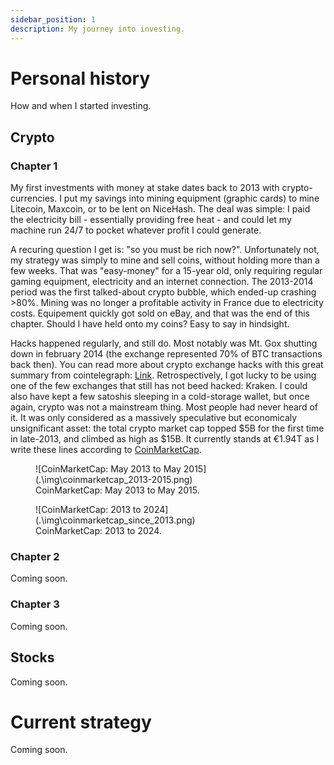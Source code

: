 ```yaml
---
sidebar_position: 1
description: My journey into investing.
---
```



# Personal history

How and when I started investing.

## Crypto

### Chapter 1
My first investments with money at stake dates back to 2013 with crypto-currencies. I put my savings into mining equipment (graphic cards) to mine Litecoin, Maxcoin, or to be lent on NiceHash. The deal was simple: I paid the electricity bill - essentially providing free heat - and could let my machine run 24/7 to pocket whatever profit I could generate. 

A recuring question I get is: "so you must be rich now?". Unfortunately not, my strategy was simply to mine and sell coins, without holding more than a few weeks. That was "easy-money" for a 15-year old, only requiring regular gaming equipment, electricity and an internet connection. The 2013-2014 period was the first talked-about crypto bubble, which ended-up crashing >80%. Mining was no longer a profitable activity in France due to electricity costs. Equipement quickly got sold on eBay, and that was the end of this chapter. Should I have held onto my coins? Easy to say in hindsight.

Hacks happened regularly, and still do. Most notably was Mt. Gox shutting down in february 2014 (the exchange represented 70% of BTC transactions back then). You can read more about crypto exchange hacks with this great summary from cointelegraph: [Link](https://cointelegraph.com/magazine/crypto-exchange-hacks/). Retrospectively, I got lucky to be using one of the few exchanges that still has not beed hacked: Kraken. I could also have kept a few satoshis sleeping in a cold-storage wallet, but once again, crypto was not a mainstream thing. Most people had never heard of it. It was only considered as a massively speculative but economicaly unsignificant asset: the total crypto market cap topped $5B for the first time in late-2013, and climbed as high as $15B. It currently stands at €1.94T as I write these lines according to [CoinMarketCap](https://coinmarketcap.com/fr/charts/).

<figure>
![CoinMarketCap: May 2013 to May 2015](.\img\coinmarketcap_2013-2015.png)
<figcaption>CoinMarketCap: May 2013 to May 2015.</figcaption>
</figure>

<figure>
![CoinMarketCap: 2013 to 2024](.\img\coinmarketcap_since_2013.png)
<figcaption>CoinMarketCap: 2013 to 2024.</figcaption>
</figure>


### Chapter 2
Coming soon.

### Chapter 3
Coming soon.

## Stocks
Coming soon.

# Current strategy
Coming soon.

<BuyMeACoffee />